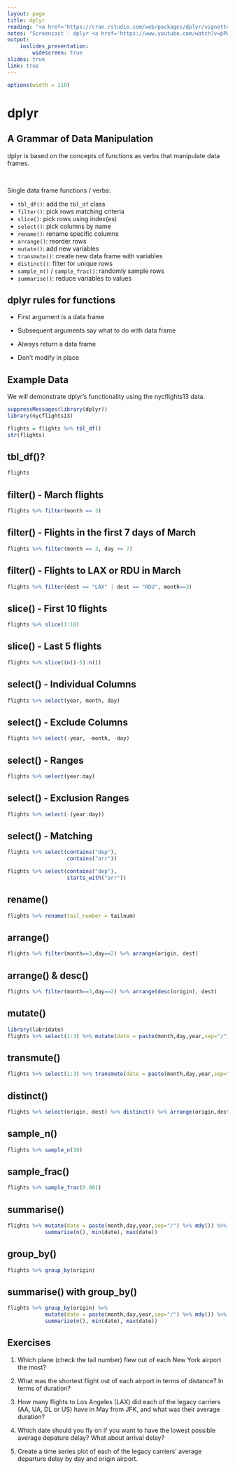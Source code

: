 ```yaml
---
layout: page
title: dplyr
reading: "<a href='https://cran.rstudio.com/web/packages/dplyr/vignettes/introduction.html'>Vignette</a>, <a href='https://www.rstudio.com/wp-content/uploads/2015/02/data-wrangling-cheatsheet.pdf'>Data wrangling cheatsheet</a>"
notes: "Screencast - dplyr <a href='https://www.youtube.com/watch?v=pPWDD34o4mE'>part 1</a>, <a href='https://www.youtube.com/watch?v=LRF7nS4xdu4'>part 2</a>"
output: 
    ioslides_presentation:
        widescreen: true
slides: true
link: true
---
```


```r
options(width = 110)
```

# dplyr

## A Grammar of Data Manipulation {.smaller}

dplyr is based on the concepts of functions as verbs that manipulate data frames.

<br/>

Single data frame functions / verbs:

* `tbl_df()`: add the `tbl_df` class 
* `filter()`: pick rows matching criteria
* `slice()`: pick rows using index(es)
* `select()`: pick columns by name
* `rename()`: rename specific columns
* `arrange()`: reorder rows
* `mutate()`: add new variables
* `transmute()`: create new data frame with variables
* `distinct()`: filter for unique rows
* `sample_n()` / `sample_frac()`: randomly sample rows
* `summarise()`: reduce variables to values


## dplyr rules for functions

* First argument is a data frame

* Subsequent arguments say what to do with data frame

* Always return a data frame

* Don't modify in place


## Example Data {.smaller}

We will demonstrate dplyr's functionality using the nycflights13 data.

```r
suppressMessages(library(dplyr))
library(nycflights13)

flights = flights %>% tbl_df()
str(flights)
```

## tbl_df()? {.smaller}
```r
flights
```

## filter() - March flights {.smaller}

```r
flights %>% filter(month == 3)
```

## filter() - Flights in the first 7 days of March {.smaller}

```r
flights %>% filter(month == 3, day <= 7)
```

## filter() - Flights to LAX or RDU in March {.smaller}

```r
flights %>% filter(dest == "LAX" | dest == "RDU", month==3)
```

## slice() - First 10 flights {.smaller}

```r
flights %>% slice(1:10)
```

## slice() - Last 5 flights {.smaller}

```r
flights %>% slice((n()-5):n())
```

## select() - Individual Columns {.smaller}

```r
flights %>% select(year, month, day)
```

## select() - Exclude Columns {.smaller}

```r
flights %>% select(-year, -month, -day)
```

## select() - Ranges {.smaller}

```r
flights %>% select(year:day)
```

## select() - Exclusion Ranges {.smaller}

```r
flights %>% select(-(year:day))
```

## select() - Matching {.smaller}

<div class="columns-2">
```r
flights %>% select(contains("dep"), 
                   contains("arr"))
```
```r
flights %>% select(contains("dep"), 
                   starts_with("arr"))
```
</div>


## rename() {.smaller}

```r
flights %>% rename(tail_number = tailnum)
```

## arrange() {.smaller}

```r
flights %>% filter(month==3,day==2) %>% arrange(origin, dest)
```

## arrange() & desc() {.smaller}

```r
flights %>% filter(month==3,day==2) %>% arrange(desc(origin), dest)
```

## mutate() {.smaller}

```r
library(lubridate)
flights %>% select(1:3) %>% mutate(date = paste(month,day,year,sep="/") %>% mdy())
```

## transmute() {.smaller}

```r
flights %>% select(1:3) %>% transmute(date = paste(month,day,year,sep="/") %>% mdy())
```

## distinct() {.smaller}

```r
flights %>% select(origin, dest) %>% distinct() %>% arrange(origin,dest)
```

## sample_n() {.smaller}

```r
flights %>% sample_n(10)
```

## sample_frac() {.smaller}

```r
flights %>% sample_frac(0.001)
```

## summarise() {.smaller}

```r
flights %>% mutate(date = paste(month,day,year,sep="/") %>% mdy()) %>% 
            summarize(n(), min(date), max(date))
```

## group_by() {.smaller}

```r
flights %>% group_by(origin)
```

## summarise() with group_by() {.smaller}

```r
flights %>% group_by(origin) %>%
            mutate(date = paste(month,day,year,sep="/") %>% mdy()) %>% 
            summarize(n(), min(date), max(date))
```

## Exercises

1. Which plane (check the tail number) flew out of each New York airport the most?

1. What was the shortest flight out of each airport in terms of distance? In terms of duration?

1. How many flights to Los Angeles (LAX) did each of the legacy carriers (AA, UA, DL or US) have in May from JFK, and what was their average duration?

1. Which date should you fly on if you want to have the lowest possible average depature delay? What about arrival delay?

1. Create a time series plot of each of the legacy carriers' average departure delay by day and origin airport.



